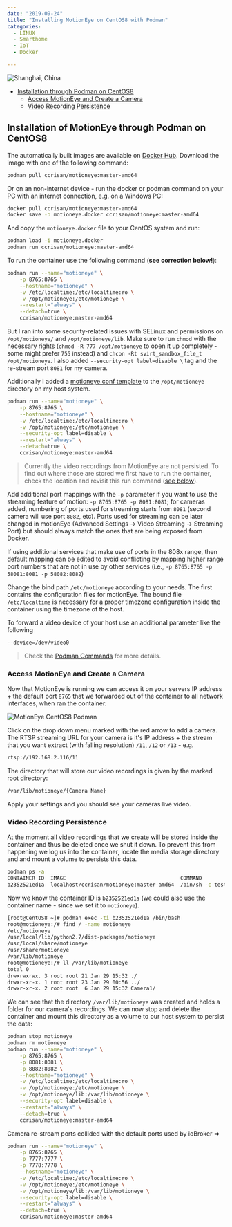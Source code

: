```yaml
---
date: "2019-09-24"
title: "Installing MotionEye on CentOS8 with Podman"
categories:
  - LINUX
  - Smarthome
  - IoT
  - Docker

---
```


![Shanghai, China](./photo-kt443t6d_64hdh43hfh6dgjdfhg4_d.jpg)



<!-- TOC -->

- [Installation through Podman on CentOS8](#installation-through-podman-on-centos8)
  - [Access MotionEye and Create a Camera](#access-motioneye-and-create-a-camera)
  - [Video Recording Persistence](#video-recording-persistence)

<!-- /TOC -->


## Installation of MotionEye through Podman on CentOS8

The automatically built images are available on [Docker Hub](https://hub.docker.com/r/ccrisan/motioneye/). Download the image with one of the following command:


```bash
podman pull ccrisan/motioneye:master-amd64
```

Or on an non-internet device - run the docker or podman command on your PC with an internet connection, e.g. on a Windows PC:


```bash
docker pull ccrisan/motioneye:master-amd64
docker save -o motioneye.docker ccrisan/motioneye:master-amd64
```

And copy the `motioneye.docker` file to your CentOS system and run:


```bash
podman load -i motioneye.docker
podman run ccrisan/motioneye:master-amd64
```


To run the container use the following command (__see correction below!__):


```bash
podman run --name="motioneye" \
    -p 8765:8765 \
    --hostname="motioneye" \
    -v /etc/localtime:/etc/localtime:ro \
    -v /opt/motioneye:/etc/motioneye \
    --restart="always" \
    --detach=true \
    ccrisan/motioneye:master-amd64
```


But I ran into some security-related issues with SELinux and permissions on `/opt/motioneye/` and `/opt/motioneye/lib`. Make sure to run `chmod` with the necessary rights (`chmod -R 777 /opt/motioneye` to open it up completely - some might prefer `755` instead) and `chcon -Rt svirt_sandbox_file_t /opt/motioneye`. I also added `--security-opt label=disable \` tag and the re-stream port `8081` for my camera.

Additionally I added a [motioneye.conf template](https://raw.githubusercontent.com/ccrisan/motioneye/78a89fbc2e2d2c284408f8eb1037c8598b4e715a/extra/motioneye.conf.sample) to the `/opt/motioneye` directory on my host system.


```bash
podman run --name="motioneye" \
    -p 8765:8765 \
    --hostname="motioneye" \
    -v /etc/localtime:/etc/localtime:ro \
    -v /opt/motioneye:/etc/motioneye \
    --security-opt label=disable \
    --restart="always" \
    --detach=true \
    ccrisan/motioneye:master-amd64
```

> Currently the video recordings from MotionEye are not persisted. To find out where those are stored we first have to run the container, check the location and revisit this run command ([see below](#video-recording-persistence)).


Add additional port mappings with the `-p` parameter if you want to use the streaming feature of motion: `-p 8765:8765 -p 8081:8081`; for cameras added, numbering of ports used for streaming starts from `8081` (second camera will use port `8082`, etc). Ports used for streaming can be later changed in motionEye (Advanced Settings -> Video Streaming -> Streaming Port) but should always match the ones that are being exposed from Docker.

If using additional services that make use of ports in the 808x range, then default mapping can be edited to avoid conflicting by mapping higher range port numbers that are not in use by other services (i.e., `-p 8765:8765 -p 58081:8081 -p 58082:8082`)

Change the bind path `/etc/motioneye`  according to your needs. The first contains the configuration files for motionEye. The bound file `/etc/localtime` is necessary for a proper timezone configuration inside the container using the timezone of the host.

To forward a video device of your host use an additional parameter like the following


```bash
--device=/dev/video0
```


> Check the [Podman Commands](https://github.com/containers/libpod/blob/master/commands.md) for more details.


### Access MotionEye and Create a Camera

Now that MotionEye is running we can access it on your servers IP address + the default port `8765` that we forwarded out of the container to all network interfaces, when ran the container.


![MotionEye CentOS8 Podman](./MotionEye_CentOS8_Podman_01.png)


Click on the drop down menu marked with the red arrow to add a camera. The RTSP streaming URL for your camera is it's IP address + the stream that you want extract (with falling resolution) `/11`, `/12` or `/13` - e.g.


```bash
rtsp://192.168.2.116/11
```

The directory that will store our video recordings is given by the marked root directory:


```bash
/var/lib/motioneye/{Camera Name}
```


Apply your settings and you should see your cameras live video.


### Video Recording Persistence

At the moment all video recordings that we create will be stored inside the container and thus be deleted once we shut it down. To prevent this from happening we log us into the container, locate the media storage directory and and mount a volume to persists this data.


```bash
podman ps -a
CONTAINER ID  IMAGE                                     COMMAND               STATUS                   PORTS                   NAMES
b2352521ed1a  localhost/ccrisan/motioneye:master-amd64  /bin/sh -c test -...  Up 6 minutes ago         0.0.0.0:8765->8765/tcp  motioneye
```

Now we know the container ID is `b2352521ed1a` (we could also use the container name - since we set it to `motioneye`).



```bash
[root@CentOS8 ~]# podman exec -ti b2352521ed1a /bin/bash
root@motioneye:/# find / -name motioneye
/etc/motioneye
/usr/local/lib/python2.7/dist-packages/motioneye
/usr/local/share/motioneye
/usr/share/motioneye
/var/lib/motioneye
root@motioneye:/# ll /var/lib/motioneye
total 0
drwxrwxrwx. 3 root root 21 Jan 29 15:32 ./
drwxr-xr-x. 1 root root 23 Jan 29 00:56 ../
drwxr-xr-x. 2 root root  6 Jan 29 15:32 Camera1/
```


We can see that the directory `/var/lib/motioneye` was created and holds a folder for our camera's recordings. We can now stop and delete the container and mount this directory as a volume to our host system to persist the data:


```bash
podman stop motioneye
podman rm motioneye
podman run --name="motioneye" \
    -p 8765:8765 \
    -p 8081:8081 \
    -p 8082:8082 \
    --hostname="motioneye" \
    -v /etc/localtime:/etc/localtime:ro \
    -v /opt/motioneye:/etc/motioneye \
    -v /opt/motioneye/lib:/var/lib/motioneye \
    --security-opt label=disable \
    --restart="always" \
    --detach=true \
    ccrisan/motioneye:master-amd64
```



Camera re-stream ports collided with the default ports used by ioBroker =>


```bash
podman run --name="motioneye" \
    -p 8765:8765 \
    -p 7777:7777 \
    -p 7778:7778 \
    --hostname="motioneye" \
    -v /etc/localtime:/etc/localtime:ro \
    -v /opt/motioneye:/etc/motioneye \
    -v /opt/motioneye/lib:/var/lib/motioneye \
    --security-opt label=disable \
    --restart="always" \
    --detach=true \
    ccrisan/motioneye:master-amd64
```